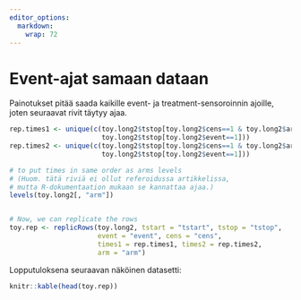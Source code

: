```yaml
---
editor_options: 
  markdown: 
    wrap: 72
---
```

 

# Event-ajat samaan dataan

Painotukset pitää saada kaikille event- ja treatment-sensoroinnin ajoille, joten seuraavat rivit täytyy ajaa.


```r

rep.times1 <- unique(c(toy.long2$tstop[toy.long2$cens==1 & toy.long2$arm == "A"],
                       toy.long2$tstop[toy.long2$event==1]))
rep.times2 <- unique(c(toy.long2$tstop[toy.long2$cens==1 & toy.long2$arm == "B"],
                       toy.long2$tstop[toy.long2$event==1]))

# to put times in same order as arms levels
# (Huom. tätä riviä ei ollut referoidussa artikkelissa,
# mutta R-dokumentaation mukaan se kannattaa ajaa.) 
levels(toy.long2[, "arm"])


# Now, we can replicate the rows
toy.rep <- replicRows(toy.long2, tstart = "tstart", tstop = "tstop",
                      event = "event", cens = "cens",
                      times1 = rep.times1, times2 = rep.times2,
                      arm = "arm")

```


Lopputuloksena seuraavan näköinen datasetti:


```r

knitr::kable(head(toy.rep))

```

 